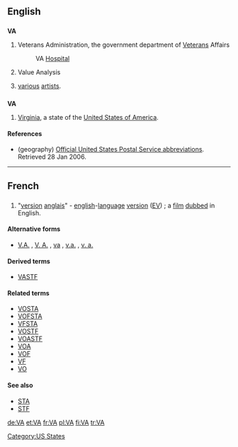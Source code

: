 {{also|Appendix:Variations of "va"‎}}
==English==

==={{initialism}}===
{{wikipedia}}
'''VA'''

# {{US|government}} Veterans Administration, the government department of [[Veteran]]s Affairs
#: VA [[hospital|Hospital]]
# {{management}} Value Analysis
# {{music}} [[various]] [[artist]]s.

==={{abbreviation}}===
'''VA'''

# {{geography}} [[Virginia]], a state of the [[United States of America]].

====References====
* (geography) [http://www.usps.com/ncsc/lookups/abbreviations.html Official United States Postal Service abbreviations]. Retrieved 28 Jan 2006.

[[Category:US States]]

----

==French==

==={{initialism|lang=fr}}===
{{fr-noun}}

# {{film|lang=fr}} "[[version]] [[anglais]]" - [[english]]-[[language]] [[version]] ([[EV]]) ; a [[film]] [[dubbed]] in English.

====Alternative forms====
* [[V.A.]] , [[V. A.]] , [[va]] , [[v.a.]] , [[v. a.]]

====Derived terms====
* [[VASTF]]

====Related terms====
* [[VOSTA]]
* [[VOFSTA]]
* [[VFSTA]]
* [[VOSTF]]
* [[VOASTF]]
* [[VOA]]
* [[VOF]]
* [[VF]]
* [[VO]]

====See also====
* [[STA]]
* [[STF]]

[[de:VA]]
[[et:VA]]
[[fr:VA]]
[[pl:VA]]
[[fi:VA]]
[[tr:VA]]